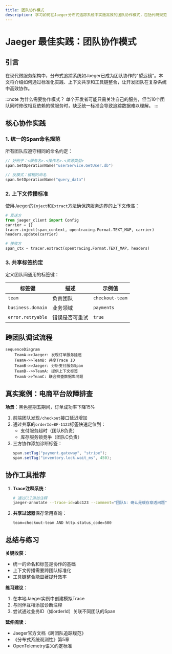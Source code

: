 ```yaml
---
title: 团队协作模式
description: 学习如何在Jaeger分布式追踪系统中实施高效的团队协作模式，包括代码规范、上下文共享和跨团队调试技巧。
---
```


# Jaeger 最佳实践：团队协作模式

## 引言

在现代微服务架构中，分布式追踪系统如Jaeger已成为团队协作的"望远镜"。本文将介绍如何通过标准化实践、上下文共享和工具链整合，让开发团队在复杂系统中高效协作。

:::note 为什么需要协作模式？
单个开发者可能只需关注自己的服务，但当10个团队同时修改相互依赖的微服务时，缺乏统一标准会导致追踪数据难以理解。
:::

## 核心协作实践

### 1. 统一的Span命名规范

所有团队应遵守相同的命名约定：

```go
// 好例子：<服务名>.<操作名>.<资源类型>
span.SetOperationName("userService.GetUser.db")

// 反模式：模糊的命名
span.SetOperationName("query_data")
```

### 2. 上下文传播标准

使用Jaeger的`Inject`和`Extract`方法确保跨服务边界的上下文传递：

```python
# 发送方
from jaeger_client import Config
carrier = {}
tracer.inject(span_context, opentracing.Format.TEXT_MAP, carrier)
headers.update(carrier)

# 接收方
span_ctx = tracer.extract(opentracing.Format.TEXT_MAP, headers)
```

### 3. 共享标签约定

定义团队间通用的标签键：

| 标签键            | 描述                  | 示例值       |
|-------------------|----------------------|-------------|
| `team`           | 负责团队              | `checkout-team` |
| `business.domain` | 业务领域              | `payments`   |
| `error.retryable` | 错误是否可重试        | `true`       |

## 跨团队调试流程

```mermaid
sequenceDiagram
    TeamA->>Jaeger: 发现订单服务延迟
    TeamA->>TeamB: 共享Trace ID
    TeamB->>Jaeger: 分析支付服务Span
    TeamB-->>TeamA: 提供上下文标签
    TeamA->>TeamC: 联合排查数据库问题
```

## 真实案例：电商平台故障排查

**场景**：黑色星期五期间，订单成功率下降15%

1. 前端团队发现`/checkout`接口延迟增加
2. 通过共享的`orderId=BF-1123`标签快速定位到：
   - 支付服务超时（团队B负责）
   - 库存服务锁竞争（团队C负责）
3. 三方协作添加诊断标签：
   ```java
   span.setTag("payment.gateway", "stripe");
   span.setTag("inventory.lock.wait_ms", 450);
   ```

## 协作工具推荐

1. **Trace注释系统**：
   ```bash
   # 通过CLI添加注释
   jaeger-annotate --trace-id=abc123 --comment="团队A: 确认是缓存穿透问题"
   ```

2. **共享过滤器**保存常用查询：
   ```
   team=checkout-team AND http.status_code=500
   ```

## 总结与练习

**关键收获**：
- 统一的命名和标签是协作的基础
- 上下文传播需要跨团队标准化
- 工具链整合能显著提升效率

**练习建议**：
1. 在本地Jaeger实例中创建模拟Trace
2. 与同伴互相添加诊断注释
3. 尝试通过业务ID（如orderId）关联不同团队的Span

**延伸阅读**：
- Jaeger官方文档《跨团队追踪规范》
- 《分布式系统观测性》第5章
- OpenTelemetry语义约定标准